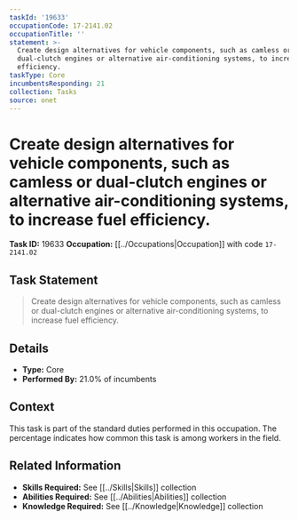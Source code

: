 ```yaml
---
taskId: '19633'
occupationCode: 17-2141.02
occupationTitle: ''
statement: >-
  Create design alternatives for vehicle components, such as camless or
  dual-clutch engines or alternative air-conditioning systems, to increase fuel
  efficiency.
taskType: Core
incumbentsResponding: 21
collection: Tasks
source: onet
---
```

# Create design alternatives for vehicle components, such as camless or dual-clutch engines or alternative air-conditioning systems, to increase fuel efficiency.

**Task ID:** 19633
**Occupation:** [[../Occupations|Occupation]] with code `17-2141.02`

## Task Statement

> Create design alternatives for vehicle components, such as camless or dual-clutch engines or alternative air-conditioning systems, to increase fuel efficiency.

## Details

- **Type:** Core
- **Performed By:** 21.0% of incumbents

## Context

This task is part of the standard duties performed in this occupation. The percentage indicates how common this task is among workers in the field.

## Related Information

- **Skills Required:** See [[../Skills|Skills]] collection
- **Abilities Required:** See [[../Abilities|Abilities]] collection
- **Knowledge Required:** See [[../Knowledge|Knowledge]] collection

